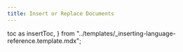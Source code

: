 ```yaml
---
title: Insert or Replace Documents
---
```


  toc as insertToc,
} from "../templates/_inserting-language-reference.template.mdx";


<InsertTemplate
  codeLang="go"
  loadOverview={isOverview}
  createCollection={createCollectionSource}
  simpleInsert={simpleInsertSource}
  batchInsert={batchInsertSource}
  simpleUpsert={simpleUpsertSource}
  batchUpsert={batchUpsertSource}
/>

